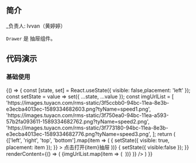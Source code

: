 ## 简介

_负责人: Ivvan（黄婷婷）

`Drawer` 是 抽屉组件。

## 代码演示

### 基础使用

<Playground>
 {() => {
  const [state, set] = React.useState({ visible: false,placement: 'left' });
  const setState = value => set({ ...state, ...value });
  const imgUrlList = [
    'https://images.tuyacn.com/rms-static/3f5ccbb0-94bc-11ea-8e3b-e3ecba4013ec-1589334682603.png?tyName=speed1.png',
    'https://images.tuyacn.com/rms-static/3f750ea0-94bc-11ea-a593-57b2fa093611-1589334682762.png?tyName=speed2.png',
    'https://images.tuyacn.com/rms-static/3f773180-94bc-11ea-8e3b-e3ecba4013ec-1589334682776.png?tyName=speed3.png',
  ];
   return (
    <View style={{ height:'100%',alignItems: 'center', justifyContent: 'center' ,flexDirection: 'row' }}>
      {['left', 'right', 'top', 'bottom'].map(item => (
        <TouchableOpacity
          key={item}
          onPress={() => {
            setState({ visible: true, placement: item });
          }}
        >
          <View
            style={{
              width: 60,
              height: 60,
              backgroundColor: 'red',
              justifyContent: 'center',
              alignItems: 'center',
              marginRight: 16,
            }}
          >
            <Text>点击打开{item}抽屉</Text>
          </View>
        </TouchableOpacity>
      ))}
      <Drawer
        width={['left', 'right'].includes(state.placement) ? 375 / 2 : 375}
        height={['left', 'right'].includes(state.placement) ? 812 : 812 / 2}
        placement={state.placement}
        visible={state.visible}
        onClose={() => {
          setState({ visible:false });
        }}
        renderContent={() => (
          <View
            style={{
              width: '100%',
              height: '100%',
              backgroundColor: 'red',
            }}
          >
            {imgUrlList.map(item => (
              <View
                style={{ flexDirection: 'row', justifyContent: 'center', alignItems: 'center' }}
                key={item}
              >
                <Image source={{ uri: item }} style={{ width: 100, height: 100 }} />
              </View>
            ))}
          </View>
        )}
      />
    </View>
   )
 }}
</Playground>

